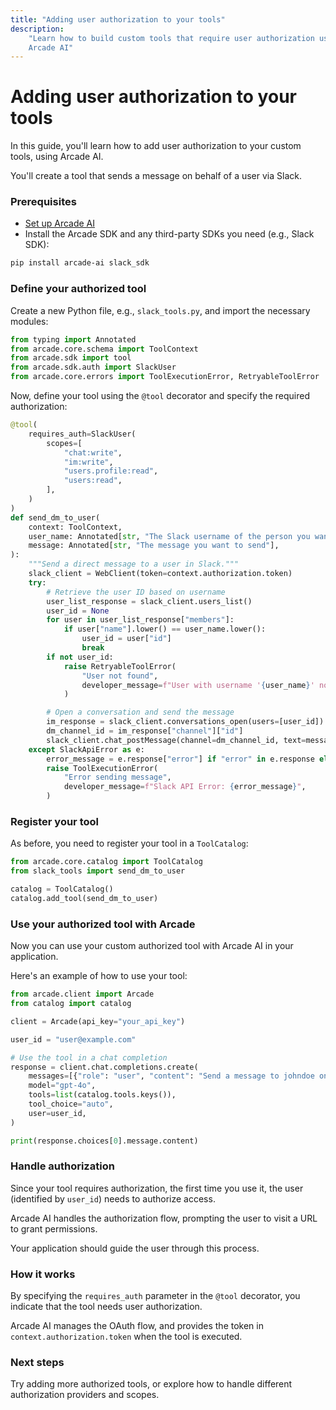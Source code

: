 ```yaml
---
title: "Adding user authorization to your tools"
description:
    "Learn how to build custom tools that require user authorization using
    Arcade AI"
---
```



# Adding user authorization to your tools

In this guide, you'll learn how to add user authorization to your custom tools,
using Arcade AI.

You'll create a tool that sends a message on behalf of a user via Slack.

<Steps>

### Prerequisites

-   [Set up Arcade AI](/docs/guides/quickstart)
-   Install the Arcade SDK and any third-party SDKs you need (e.g., Slack SDK):

```bash
pip install arcade-ai slack_sdk
```

### Define your authorized tool

Create a new Python file, e.g., `slack_tools.py`, and import the necessary
modules:

```python
from typing import Annotated
from arcade.core.schema import ToolContext
from arcade.sdk import tool
from arcade.sdk.auth import SlackUser
from arcade.core.errors import ToolExecutionError, RetryableToolError
```

Now, define your tool using the `@tool` decorator and specify the required
authorization:

```python
@tool(
    requires_auth=SlackUser(
        scopes=[
            "chat:write",
            "im:write",
            "users.profile:read",
            "users:read",
        ],
    )
)
def send_dm_to_user(
    context: ToolContext,
    user_name: Annotated[str, "The Slack username of the person you want to message"],
    message: Annotated[str, "The message you want to send"],
):
    """Send a direct message to a user in Slack."""
    slack_client = WebClient(token=context.authorization.token)
    try:
        # Retrieve the user ID based on username
        user_list_response = slack_client.users_list()
        user_id = None
        for user in user_list_response["members"]:
            if user["name"].lower() == user_name.lower():
                user_id = user["id"]
                break
        if not user_id:
            raise RetryableToolError(
                "User not found",
                developer_message=f"User with username '{user_name}' not found."
            )

        # Open a conversation and send the message
        im_response = slack_client.conversations_open(users=[user_id])
        dm_channel_id = im_response["channel"]["id"]
        slack_client.chat_postMessage(channel=dm_channel_id, text=message)
    except SlackApiError as e:
        error_message = e.response["error"] if "error" in e.response else str(e)
        raise ToolExecutionError(
            "Error sending message",
            developer_message=f"Slack API Error: {error_message}",
        )
```

### Register your tool

As before, you need to register your tool in a `ToolCatalog`:

```python
from arcade.core.catalog import ToolCatalog
from slack_tools import send_dm_to_user

catalog = ToolCatalog()
catalog.add_tool(send_dm_to_user)
```

### Use your authorized tool with Arcade

Now you can use your custom authorized tool with Arcade AI in your application.

Here's an example of how to use your tool:

```python
from arcade.client import Arcade
from catalog import catalog

client = Arcade(api_key="your_api_key")

user_id = "user@example.com"

# Use the tool in a chat completion
response = client.chat.completions.create(
    messages=[{"role": "user", "content": "Send a message to johndoe on Slack saying 'Hello!'"}],
    model="gpt-4o",
    tools=list(catalog.tools.keys()),
    tool_choice="auto",
    user=user_id,
)

print(response.choices[0].message.content)
```

### Handle authorization

Since your tool requires authorization, the first time you use it, the user
(identified by `user_id`) needs to authorize access.

Arcade AI handles the authorization flow, prompting the user to visit a URL to
grant permissions.

Your application should guide the user through this process.

</Steps>

### How it works

By specifying the `requires_auth` parameter in the `@tool` decorator, you
indicate that the tool needs user authorization.

Arcade AI manages the OAuth flow, and provides the token in
`context.authorization.token` when the tool is executed.

### Next steps

Try adding more authorized tools, or explore how to handle different
authorization providers and scopes.
